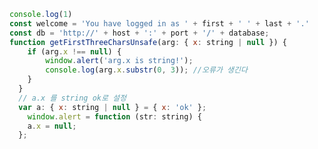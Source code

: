 ```js filename="index.js"
console.log(1)
const welcome = 'You have logged in as ' + first + ' ' + last + '.'
const db = 'http://' + host + ':' + port + '/' + database;
function getFirstThreeCharsUnsafe(arg: { x: string | null }) {
    if (arg.x !== null) {
        window.alert('arg.x is string!');
        console.log(arg.x.substr(0, 3)); //오류가 생긴다
    }
  }
  // a.x 를 string ok로 설정
  var a: { x: string | null } = { x: 'ok' };
    window.alert = function (str: string) {
    a.x = null;
  };
```